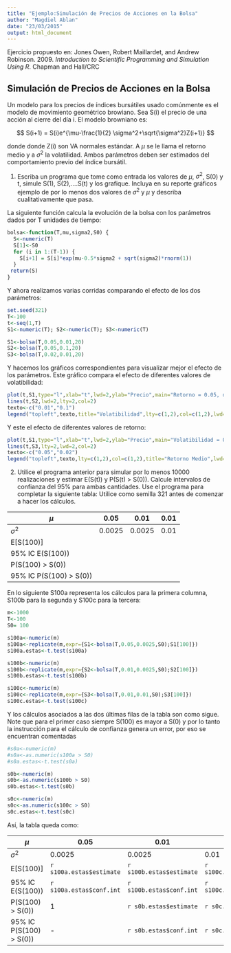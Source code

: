 ```yaml
---
title: "Ejemplo:Simulación de Precios de Acciones en la Bolsa"
author: "Magdiel Ablan"
date: "23/03/2015"
output: html_document
---
```

Ejercicio propuesto en: Jones Owen, Robert Maillardet, and Andrew Robinson. 2009. *Introduction to Scientific Programming and Simulation Using R*. Chapman and Hall/CRC

## Simulación de Precios de Acciones en la Bolsa

Un modelo para los precios de índices bursátiles usado comúnmente es el modelo de movimiento geométrico browiano. Sea S(i) el precio de una acción al cierre del día i. El modelo browniano es:

$$ S(i+1) = S(i)e^{\mu-\frac{1}{2} \sigma^2+\sqrt{\sigma^2}Z(i+1)} $$

donde donde Z(i) son VA normales estándar. A $\mu$ se le llama el retorno medio y a $\sigma^2$ la volatilidad. Ambos parámetros deben ser estimados del comportamiento previo del índice bursátil.

1. Escriba un programa que tome como entrada los valores de $\mu$, $\sigma^2$, S(0) y t,  simule S(1), S(2),....S(t) y los grafique. Incluya en su reporte gráficos ejemplo de por lo menos dos valores de $\sigma^2$  y $\mu$  y describa cualitativamente que pasa.

La siguiente función calcula la evolución de la bolsa con los parámetros dados por T unidades de tiempo:

```r
bolsa<-function(T,mu,sigma2,S0) {
  S<-numeric(T)
  S[1]<-S0
  for (i in 1:(T-1)) {
    S[i+1] = S[i]*exp(mu-0.5*sigma2 + sqrt(sigma2)*rnorm(1))
  }
 return(S)
}
```

Y ahora realizamos varias corridas comparando el efecto de los dos parámetros:

```r
set.seed(321)
T<-100
t<-seq(1,T)
S1<-numeric(T); S2<-numeric(T); S3<-numeric(T)

S1<-bolsa(T,0.05,0.01,20)
S2<-bolsa(T,0.05,0.1,20)
S3<-bolsa(T,0.02,0.01,20)

```

Y hacemos los gráficos correspondientes para visualizar mejor el efecto de los parámetros. Este gráfico compara el efecto de diferentes valores de volatibilidad:


```r
plot(t,S1,type="l",xlab="t",lwd=2,ylab="Precio",main="Retorno = 0.05, diferente volatibilidad")
lines(t,S2,lwd=2,lty=2,col=2)
texto<-c("0.01","0.1")
legend("topleft",texto,title="Volatibilidad",lty=c(1,2),col=c(1,2),lwd=c(1,1),bty="n")

```

Y este el efecto de diferentes valores de retorno:

```r
plot(t,S1,type="l",xlab="t",lwd=2,ylab="Precio",main="Volatibilidad = 0.01, diferente retorno")
lines(t,S3,lty=2,lwd=2,col=2)
texto<-c("0.05","0.02")
legend("topleft",texto,lty=c(1,2),col=c(1,2),title="Retorno Medio",lwd=c(1,1),bty="n")

```

2. Utilice el programa anterior para simular por lo menos 10000 realizaciones y estimar E(S(t))  y P(S(t) > S(0)). Calcule intervalos de confianza del 95% para ambas cantidades. Use el programa para completar la siguiente tabla:
Utilice como semilla 321 antes de comenzar a hacer los cálculos.

$\mu$                  | 0.05  |  0.01 | 0.01
-----------------------|--------|--------|-----
$\sigma^2$             | 0.0025 | 0.0025 | 0.01
E[S(100)]              |       |       |  
95% IC  E(S(100))      |       |       | 
P(S(100) > S(0))       |       |       | 
95% IC P(S(100) > S(0))|       |       | 

En lo siguiente S100a representa los cálculos para la primera columna, S100b para la segunda y S100c para la tercera:
```r
m<-1000
T<-100
S0= 100

s100a<-numeric(m)
s100a<-replicate(m,expr={S1<-bolsa(T,0.05,0.0025,S0);S1[100]})
s100a.estas<-t.test(s100a)

s100b<-numeric(m)
s100b<-replicate(m,expr={S2<-bolsa(T,0.01,0.0025,S0);S2[100]})
s100b.estas<-t.test(s100b)

s100c<-numeric(m)
s100c<-replicate(m,expr={S3<-bolsa(T,0.01,0.01,S0);S3[100]})
s100c.estas<-t.test(s100c)

```

Y los cálculos asociados a las dos últimas filas de la tabla son como sigue. Note que para el primer caso siempre S(100) es mayor a S(0) y por lo tanto la instrucción para el cálculo de confianza genera un error, por eso se encuentran comentadas 

```r

#s0a<-numeric(m)
#s0a<-as.numeric(s100a > S0)
#s0a.estas<-t.test(s0a)

s0b<-numeric(m)
s0b<-as.numeric(s100b > S0)
s0b.estas<-t.test(s0b)

s0c<-numeric(m)
s0c<-as.numeric(s100c > S0)
s0c.estas<-t.test(s0c)

```

Así, la tabla queda como:

$\mu$                  | 0.05  |  0.01 | 0.01
-----------------------|-------|-------|-----
$\sigma^2$             | 0.0025 | 0.0025 | 0.01
E[S(100)]              |`r s100a.estas$estimate` |`r s100b.estas$estimate`  | `r s100c.estas$estimate` 
95% IC  E(S(100))      |`r s100a.estas$conf.int` |`r s100b.estas$conf.int`  | `r s100c.estas$conf.int`
P(S(100) > S(0))       |   1                     |`r s0b.estas$estimate`    | `r s0c.estas$estimate`
95% IC P(S(100) > S(0))|   -                     |`r s0b.estas$conf.int`    | `r s0c.estas$conf.int`

